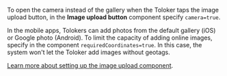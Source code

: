<Cut title="Can I limit the source of the photo to camera-only in a field task so that the Toloker can't upload a photo from anywhere else?">

To open the camera instead of the gallery when the Toloker taps the image upload button, in the **Image upload button** component specify `camera=true`.

In the mobile apps, Tolokers can add photos from the default gallery (iOS) or Google photo (Android). To limit the capacity of adding online images, specify in the component `requiredCoordinates=true`. In this case, the system won't let the Toloker add images without geotags.

[Learn more about setting up the image upload component](/docs/guide/t-components/upload-picture).

</Cut>